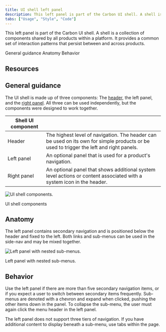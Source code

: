 ```yaml
---
title: UI shell left panel
description: This left panel is part of the Carbon UI shell. A shell is a collection of components shared by all products within a platform.
tabs: ["Usage", "Style", "Code"]
---
```


<PageDescription>

This left panel is part of the Carbon UI shell. A shell is a collection of
components shared by all products within a platform. It provides a common set of
interaction patterns that persist between and across products.

</PageDescription>

<AnchorLinks>

<AnchorLink>General guidance</AnchorLink>
<AnchorLink>Anatomy</AnchorLink>
<AnchorLink>Behavior</AnchorLink>

</AnchorLinks>

## Resources

<Row className="resource-card-group">
  <Column colLg={4} colMd={4} noGutterSm>
    <ResourceCard
      subTitle="UI Shell template"
      href="https://sketch.cloud/s/EjVmA">
      <MdxIcon name="sketch" />
    </ResourceCard>
  </Column>
</Row>

## General guidance

The UI shell is made up of three components: The
[header](/components/UI-shell-header/usage), the left panel, and the
[right panel](/components/UI-shell-right-panel/usage). All three can be used
independently, but the components were designed to work together.

| Shell UI component |                                                                                                                                         |
| ------------------ | --------------------------------------------------------------------------------------------------------------------------------------- |
| Header             | The highest level of navigation. The header can be used on its own for simple products or be used to trigger the left and right panels. |
| Left panel         | An optional panel that is used for a product's navigation.                                                                              |
| Right panel        | An optional panel that shows additional system level actions or content associated with a system icon in the header.                    |

<Row>
<Column colLg={8}>

![UI shell components.](images/shell-usage-1.png)

<Caption>UI shell components</Caption>

</Column>
</Row>

## Anatomy

The left panel contains secondary navigation and is positioned below the header
and fixed to the left. Both links and sub-menus can be used in the side-nav and
may be mixed together.

<Row>
<Column colLg={8}>

![Left panel with nested sub-menus.](images/left-panel-usage-1.png)

<Caption>Left panel with nested sub-menus.</Caption>

</Column>
</Row>

## Behavior

Use the left panel if there are more than five secondary navigation items, or if
you expect a user to switch between secondary items frequently. Sub-menus are
denoted with a chevron and expand when clicked, pushing the other items down in
the panel. To collapse the sub-menu, the user must again click the menu header
in the left panel.

The left panel does not support three tiers of navigation. If you have
additional content to display beneath a sub-menu, use tabs within the page.

